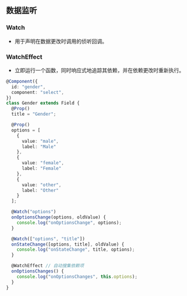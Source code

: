 
## 数据监听

### Watch

- 用于声明在数据更改时调用的侦听回调。

### WatchEffect

- 立即运行一个函数，同时响应式地追踪其依赖，并在依赖更改时重新执行。

```typescript
@Component({
  id: "gender",
  component: "select",
})
class Gender extends Field {
  @Prop()
  title = "Gender";

  @Prop()
  options = [
    {
      value: "male",
      label: "Male"
    },
    {
      value: "female",
      label: "Female"
    },
    {
      value: "other",
      label: "Other"
    }
  ];

  @Watch("options")
  onOptionsChange(options, oldValue) {
    console.log("onOptionsChange", options);
  }

  @Watch(["options", "title"])
  onStateChange([options, title], oldValue) {
    console.log("onStateChange", title, options);
  }

  @WatchEffect // 自动搜集依赖项
  onOptionsChanges() {
    console.log("onOptionsChanges", this.options);
  }
}
```
